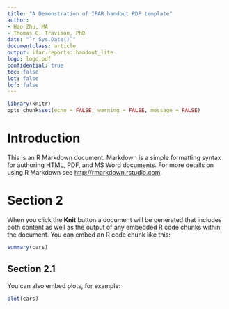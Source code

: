 ```yaml
---
title: "A Demonstration of IFAR.handout PDF template"
author: 
- Hao Zhu, MA 
- Thomas G. Travison, PhD
date: "`r Sys.Date()`"
documentclass: article
output: ifar.reports::handout_lite
logo: logo.pdf
confidential: true
toc: false
lot: false
lof: false
---
```


```r
library(knitr)
opts_chunk$set(echo = FALSE, warning = FALSE, message = FALSE)
```


# Introduction
This is an R Markdown document. Markdown is a simple formatting syntax for authoring HTML, PDF, and MS Word documents. For more details on using R Markdown see <http://rmarkdown.rstudio.com>.

# Section 2
When you click the **Knit** button a document will be generated that includes both content as well as the output of any embedded R code chunks within the document. You can embed an R code chunk like this:

```r
summary(cars)
```

## Section 2.1
You can also embed plots, for example:

```r
plot(cars)
```

